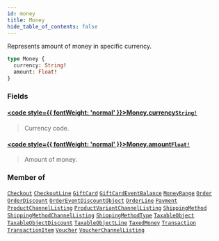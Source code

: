 ```yaml
---
id: money
title: Money
hide_table_of_contents: false
---
```








Represents amount of money in specific currency.

```graphql
type Money {
  currency: String!
  amount: Float!
}
```


### Fields

#### [<code style={{ fontWeight: 'normal' }}>Money.<b>currency</b></code>](#)<Bullet />[`String!`](../../../developer/api-reference/scalars/string) <Badge class="secondary" text="non-null"/> <Badge class="secondary" text="scalar"/>
> Currency code.
> 

#### [<code style={{ fontWeight: 'normal' }}>Money.<b>amount</b></code>](#)<Bullet />[`Float!`](../../../developer/api-reference/scalars/float) <Badge class="secondary" text="non-null"/> <Badge class="secondary" text="scalar"/>
> Amount of money.
> 



### Member of

[`Checkout`](../../../developer/api-reference/objects/checkout)  <Badge class="secondary" text="object"/><Bullet />[`CheckoutLine`](../../../developer/api-reference/objects/checkout-line)  <Badge class="secondary" text="object"/><Bullet />[`GiftCard`](../../../developer/api-reference/objects/gift-card)  <Badge class="secondary" text="object"/><Bullet />[`GiftCardEventBalance`](../../../developer/api-reference/objects/gift-card-event-balance)  <Badge class="secondary" text="object"/><Bullet />[`MoneyRange`](../../../developer/api-reference/objects/money-range)  <Badge class="secondary" text="object"/><Bullet />[`Order`](../../../developer/api-reference/objects/order)  <Badge class="secondary" text="object"/><Bullet />[`OrderDiscount`](../../../developer/api-reference/objects/order-discount)  <Badge class="secondary" text="object"/><Bullet />[`OrderEventDiscountObject`](../../../developer/api-reference/objects/order-event-discount-object)  <Badge class="secondary" text="object"/><Bullet />[`OrderLine`](../../../developer/api-reference/objects/order-line)  <Badge class="secondary" text="object"/><Bullet />[`Payment`](../../../developer/api-reference/objects/payment)  <Badge class="secondary" text="object"/><Bullet />[`ProductChannelListing`](../../../developer/api-reference/objects/product-channel-listing)  <Badge class="secondary" text="object"/><Bullet />[`ProductVariantChannelListing`](../../../developer/api-reference/objects/product-variant-channel-listing)  <Badge class="secondary" text="object"/><Bullet />[`ShippingMethod`](../../../developer/api-reference/objects/shipping-method)  <Badge class="secondary" text="object"/><Bullet />[`ShippingMethodChannelListing`](../../../developer/api-reference/objects/shipping-method-channel-listing)  <Badge class="secondary" text="object"/><Bullet />[`ShippingMethodType`](../../../developer/api-reference/objects/shipping-method-type)  <Badge class="secondary" text="object"/><Bullet />[`TaxableObject`](../../../developer/api-reference/objects/taxable-object)  <Badge class="secondary" text="object"/><Bullet />[`TaxableObjectDiscount`](../../../developer/api-reference/objects/taxable-object-discount)  <Badge class="secondary" text="object"/><Bullet />[`TaxableObjectLine`](../../../developer/api-reference/objects/taxable-object-line)  <Badge class="secondary" text="object"/><Bullet />[`TaxedMoney`](../../../developer/api-reference/objects/taxed-money)  <Badge class="secondary" text="object"/><Bullet />[`Transaction`](../../../developer/api-reference/objects/transaction)  <Badge class="secondary" text="object"/><Bullet />[`TransactionItem`](../../../developer/api-reference/objects/transaction-item)  <Badge class="secondary" text="object"/><Bullet />[`Voucher`](../../../developer/api-reference/objects/voucher)  <Badge class="secondary" text="object"/><Bullet />[`VoucherChannelListing`](../../../developer/api-reference/objects/voucher-channel-listing)  <Badge class="secondary" text="object"/>




